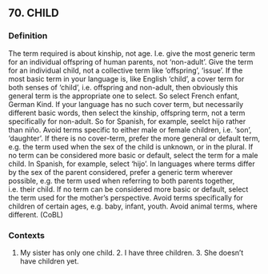 ## 70. CHILD
### Definition
The term required is about kinship, not age. I.e. give the most generic term for an individual offspring of human parents, not 'non-adult'. Give the term for an individual child, not a collective term like 'offspring', 'issue'. If the most basic term in your language is, like English 'child', a cover term for both senses of 'child', i.e. offspring and non-adult, then obviously this general term is the appropriate one to select. So select French enfant, German Kind. If your language has no such cover term, but necessarily different basic words, then select the kinship, offspring term, not a term specifically for non-adult. So for Spanish, for example, seelct hijo rather than niño. Avoid terms specific to either male or female children, i.e. 'son', 'daughter'. If there is no cover-term, prefer the more general or default term, e.g. the term used when the sex of the child is unknown, or in the plural. If no term can be considered more basic or default, select the term for a male child. In Spanish, for example, select 'hijo'. In languages where terms differ by the sex of the parent considered, prefer a generic term wherever possible, e.g. the term used when referring to both parents together, i.e. their child. If no term can be considered more basic or default, select the term used for the mother's perspective. Avoid terms specifically for children of certain ages, e.g. baby, infant, youth. Avoid animal terms, where different. (CoBL)

### Contexts
1. My sister has only one child. 2. I have three children. 3. She doesn’t have children yet.

